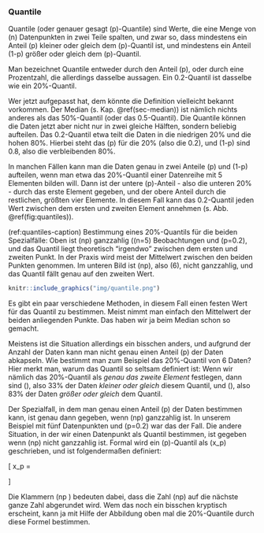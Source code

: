 ### Quantile {#sec-quantile}

Quantile (oder genauer gesagt \(p\)-Quantile) sind Werte, die eine Menge von \(n\) Datenpunkten in zwei Teile spalten, und zwar so, dass mindestens ein Anteil \(p\) kleiner oder gleich dem \(p\)-Quantil ist, und mindestens ein Anteil \(1-p\) größer oder gleich dem \(p\)-Quantil.

Man bezeichnet Quantile entweder durch den Anteil \(p\), oder durch eine Prozentzahl, die allerdings dasselbe aussagen. Ein 0.2-Quantil ist dasselbe wie ein 20%-Quantil.

Wer jetzt aufgepasst hat, dem könnte die Definition vielleicht bekannt vorkommen. Der Median (s. Kap. \@ref(sec-median)) ist nämlich nichts anderes als das 50%-Quantil (oder das 0.5-Quantil). Die Quantile können die Daten jetzt aber nicht nur in zwei gleiche Hälften, sondern beliebig aufteilen. Das 0.2-Quantil etwa teilt die Daten in die niedrigen 20% und die hohen 80%. Hierbei steht das \(p\) für die 20% (also die 0.2), und \(1-p\) sind 0.8, also die verbleibenden 80%.

In manchen Fällen kann man die Daten genau in zwei Anteile \(p\) und \(1-p\) aufteilen, wenn man etwa das 20%-Quantil einer Datenreihe mit 5 Elementen bilden will. Dann ist der untere \(p\)-Anteil - also die unteren 20% - durch das erste Element gegeben, und der obere Anteil durch die restlichen, größten vier Elemente. In diesem Fall kann das 0.2-Quantil jeden Wert zwischen dem ersten und zweiten Element annehmen (s. Abb. \@ref(fig:quantiles)).

(ref:quantiles-caption) Bestimmung eines 20%-Quantils für die beiden Spezialfälle: Oben ist \(n\cdot p\) ganzzahlig (\(n=5\) Beobachtungen und \(p=0.2\), und das Quantil liegt theoretisch "irgendwo" zwischen dem ersten und zweiten Punkt. In der Praxis wird meist der Mittelwert zwischen den beiden Punkten genommen. Im unteren Bild ist \(n\cdot p\), also \(6\cdot 0.2\), nicht ganzzahlig, und das Quantil fällt genau auf den zweiten Wert.

```r
knitr::include_graphics("img/quantile.png")
```

Es gibt ein paar verschiedene Methoden, in diesem Fall einen festen Wert für das Quantil zu bestimmen. Meist nimmt man einfach den Mittelwert der beiden anliegenden Punkte. Das haben wir ja beim Median schon so gemacht.

Meistens ist die Situation allerdings ein bisschen anders, und aufgrund der Anzahl der Daten kann man nicht genau einen Anteil \(p\) der Daten abkapseln. Wie bestimmt man zum Beispiel das 20%-Quantil von 6 Daten? Hier merkt man, warum das Quantil so seltsam definiert ist: Wenn wir nämlich das 20%-Quantil als *genau das zweite Element* festlegen, dann sind \(\frac{2}{6}\), also 33% der Daten *kleiner oder gleich* diesem Quantil, und \(\frac{5}{6}\), also 83% der Daten *größer oder gleich* dem Quantil.

Der Spezialfall, in dem man genau einen Anteil \(p\) der Daten bestimmen kann, ist genau dann gegeben, wenn \(n\cdot p\) ganzzahlig ist. In unserem Beispiel mit fünf Datenpunkten und \(p=0.2\) war das der Fall. Die andere Situation, in der wir einen Datenpunkt als Quantil bestimmen, ist gegeben wenn \(n\cdot p\) nicht ganzzahlig ist. Formal wird ein \(p\)-Quantil als \(x_p\) geschrieben, und ist folgendermaßen definiert:

\[ x_p = \begin{cases} \frac{1}{2} (x_{(np)} + x_{(np+1)}) & \text{falls } np \text{ ganzzahlig}\\ x_{(\lfloor np \rfloor +1)} & \text{falls } np \text{ nicht ganzzahlig} \end{cases} \]

Die Klammern \(\lfloor np \rfloor\) bedeuten dabei, dass die Zahl \(np\) auf die nächste ganze Zahl abgerundet wird. Wem das noch ein bisschen kryptisch erscheint, kann ja mit Hilfe der Abbildung oben mal die 20%-Quantile durch diese Formel bestimmen.